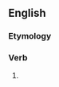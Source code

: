 ==English==

===Etymology===
{{suffix|en|shoot|eth}}

===Verb===
{{head|en|verb form}}

# {{en-archaic third-person singular of|shoot}}